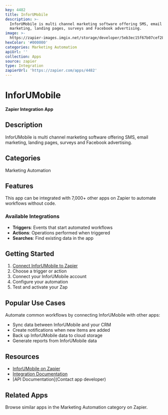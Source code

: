 ```yaml
---
key: 4482
title: InforUMobile
description: >-
  InforUMobile is multi channel marketing software offering SMS, email
  marketing, landing pages, surveys and Facebook advertising.
image: >-
  https://zapier-images.imgix.net/storage/developer/5eb3ec15f67b07cef281f63563b72b66.png?auto=format%2Ccompress&ixlib=python-3.0.0&q=50
hexColor: '#000000'
categories: Marketing Automation
apiUrl: ''
collection: Apps
source: zapier
type: Integration
zapierUrl: 'https://zapier.com/apps/4482'
---
```

# InforUMobile

**Zapier Integration App**

## Description

InforUMobile is multi channel marketing software offering SMS, email marketing, landing pages, surveys and Facebook advertising.

## Categories

Marketing Automation

## Features

This app can be integrated with 7,000+ other apps on Zapier to automate workflows without code.

### Available Integrations

- **Triggers**: Events that start automated workflows
- **Actions**: Operations performed when triggered
- **Searches**: Find existing data in the app

## Getting Started

1. [Connect InforUMobile to Zapier](https://zapier.com/apps/4482)
2. Choose a trigger or action
3. Connect your InforUMobile account
4. Configure your automation
5. Test and activate your Zap

## Popular Use Cases

Automate common workflows by connecting InforUMobile with other apps:

- Sync data between InforUMobile and your CRM
- Create notifications when new items are added
- Back up InforUMobile data to cloud storage
- Generate reports from InforUMobile data

## Resources

- [InforUMobile on Zapier](https://zapier.com/apps/4482)
- [Integration Documentation](https://zapier.com/apps/4482/integrations)
- [API Documentation](Contact app developer)

## Related Apps

Browse similar apps in the Marketing Automation category on Zapier.
